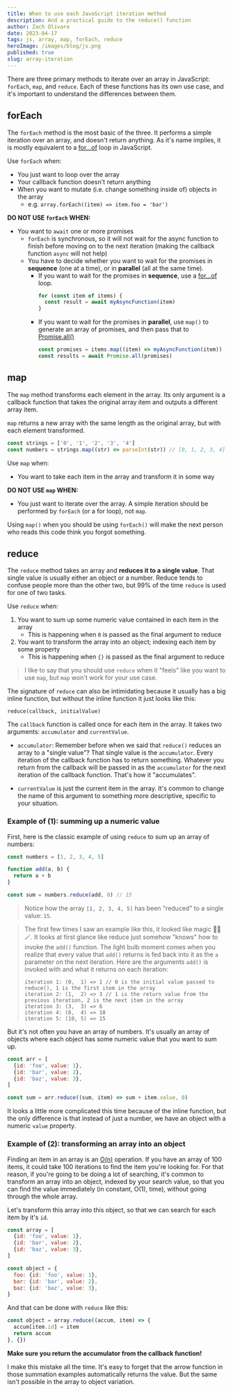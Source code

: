 ```yaml
---
title: When to use each JavaScript iteration method
description: And a practical guide to the reduce() function
author: Zach Olivare
date: 2023-04-17
tags: js, array, map, forEach, reduce
heroImage: /images/blog/js.png
published: true
slug: array-iteration
---
```


There are three primary methods to iterate over an array in JavaScript: `forEach`, `map`, and `reduce`. Each of these functions has its own use case, and it's important to understand the differences between them.

## forEach

The `forEach` method is the most basic of the three. It performs a simple iteration over an array, and doesn't return anything. As it's name implies, it is mostly equivalent to a [for...of](https://developer.mozilla.org/en-US/docs/Web/JavaScript/Reference/Statements/for...of) loop in JavaScript.

Use `forEach` when:

- You just want to loop over the array
- Your callback function doesn't return anything
- When you want to mutate (i.e. change something inside of) objects in the array
  - e.g. `array.forEach((item) => item.foo = 'bar')`

**DO NOT USE `forEach` WHEN:**

- You want to `await` one or more promises
  - `forEach` is synchronous, so it will not wait for the async function to finish before moving on to the next iteration (making the callback function `async` will not help)
  - You have to decide whether you want to wait for the promises in **sequence** (one at a time), or in **parallel** (all at the same time).
    - If you want to wait for the promises in **sequence**, use a [for...of](https://developer.mozilla.org/en-US/docs/Web/JavaScript/Reference/Statements/for...of) loop.
      ```js
      for (const item of items) {
        const result = await myAsyncFunction(item)
      }
      ```
    - If you want to wait for the promises in **parallel**, use `map()` to generate an array of promises, and then pass that to [Promise.all()](https://developer.mozilla.org/en-US/docs/Web/JavaScript/Reference/Global_Objects/Promise/all)
      ```js
      const promises = items.map((item) => myAsyncFunction(item))
      const results = await Promise.all(promises)
      ```

## map

The `map` method transforms each element in the array. Its only argument is a callback function that takes the original array item and outputs a different array item.

`map` returns a new array with the same length as the original array, but with each element transformed.

```js
const strings = ['0', '1', '2', '3', '4']
const numbers = strings.map((str) => parseInt(str)) // [0, 1, 2, 3, 4]
```

Use `map` when:

- You want to take each item in the array and transform it in some way

**DO NOT USE `map` WHEN:**

- You just want to iterate over the array. A simple iteration should be performed by `forEach` (or a for loop), not `map`.

<Aside variant="warn">
  Using <code>map()</code> when you should be using <code>forEach()</code> will make the next person
  who reads this code think you forgot something.
</Aside>

## reduce

The `reduce` method takes an array and **reduces it to a single value**. That single value is usually either an object or a number. Reduce tends to confuse people more than the other two, but 99% of the time `reduce` is used for one of two tasks.

Use `reduce` when:

1.  You want to sum up some numeric value contained in each item in the array
    - This is happening when `0` is passed as the final argument to reduce
2.  You want to transform the array into an object; indexing each item by some property
    - This is happening when `{}` is passed as the final argument to reduce

> I like to say that you should use `reduce` when it "feels" like you want to use `map`, but `map` won't work for your use case.

The signature of `reduce` can also be intimidating because it usually has a big inline function, but without the inline function it just looks like this:

```
reduce(callback, initialValue)
```

The `callback` function is called once for each item in the array. It takes two arguments: `accumulator` and `currentValue`.

- `accumulator`: Remember before when we said that `reduce()` reduces an array to a "single value"? That single value is the `accumulator`. Every iteration of the callback function has to return something. Whatever you return from the callback will be passed in as the `accumulator` for the next iteration of the callback function. That's how it "accumulates".

- `currentValue` is just the current item in the array. It's common to change the name of this argument to something more descriptive, specific to your situation.

### Example of (1): summing up a numeric value

First, here is the classic example of using `reduce` to sum up an array of numbers:

```js
const numbers = [1, 2, 3, 4, 5]

function add(a, b) {
  return a + b
}

const sum = numbers.reduce(add, 0) // 15
```

> Notice how the array `[1, 2, 3, 4, 5]` has been "reduced" to a single value: `15`.

> The first few times I saw an example like this, it looked like magic 🎩🐰🪄. It looks at first glance like reduce just somehow "knows" how to invoke the `add()` function. The light bulb moment comes when you realize that every value that `add()` returns is fed back into it as the `a` parameter on the next iteration. Here are the arguments `add()` is invoked with and what it returns on each iteration:
>
> ```
> iteration 1: (0,  1) => 1 // 0 is the initial value passed to reduce(), 1 is the first item in the array
> iteration 2: (1,  2) => 3 // 1 is the return value from the previous iteration, 2 is the next item in the array
> iteration 3: (3,  3) => 6
> iteration 4: (6,  4) => 10
> iteration 5: (10, 5) => 15
> ```

But it's not often you have an array of numbers. It's usually an array of objects where each object has some numeric value that you want to sum up.

```js
const arr = [
  {id: 'foo', value: 1},
  {id: 'bar', value: 2},
  {id: 'baz', value: 3},
]

const sum = arr.reduce((sum, item) => sum + item.value, 0)
```

It looks a little more complicated this time because of the inline function, but the only difference is that instead of just a number, we have an object with a numeric `value` property.

### Example of (2): transforming an array into an object

Finding an item in an array is an [O(n)](https://en.wikipedia.org/wiki/Big_O_notation) operation. If you have an array of 100 items, it could take 100 iterations to find the item you're looking for. For that reason, if you're going to be doing a lot of searching, it's common to transform an array into an object, indexed by your search value, so that you can find the value immediately (in constant, O(1), time), without going through the whole array.

Let's transform this array into this object, so that we can search for each item by it's `id`.

```js
const array = [
  {id: 'foo', value: 1},
  {id: 'bar', value: 2},
  {id: 'baz', value: 3},
]

const object = {
  foo: {id: 'foo', value: 1},
  bar: {id: 'bar', value: 2},
  baz: {id: 'baz', value: 3},
}
```

And that can be done with `reduce` like this:

```js
const object = array.reduce((accum, item) => {
  accum[item.id] = item
  return accum
}, {})
```

<Aside variant="warn">
<b>Make sure you return the accumulator from the callback function!</b>

I make this mistake all the time. It's easy to forget that the arrow function in those summation examples automatically returns the value. But the same isn't possible in the array to object variation.

</Aside>
